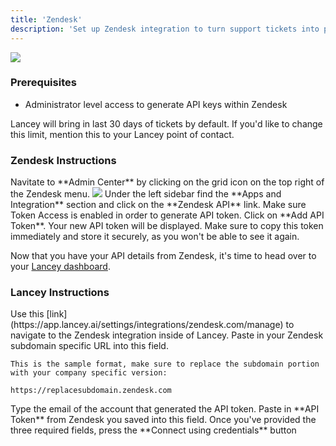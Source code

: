 ```yaml
---
title: 'Zendesk'
description: 'Set up Zendesk integration to turn support tickets into product insights.'
---
```


<img src="https://cdn.brandfetch.io/idNq8SRGPd/theme/dark/logo.svg?k=bfHSJFAPEG"/>

### Prerequisites

- Administrator level access to generate API keys within Zendesk

<Note> Lancey will bring in last 30 days of tickets by default. If you'd like to change this limit, mention this to your Lancey point of contact. </Note>

### Zendesk Instructions
<Steps>
  <Step title="Admin Center">
    Navitate to **Admin Center** by clicking on the grid icon on the top right of the Zendesk menu.  
  </Step>
 <img src="/images/zendesk-admin.png" />
  <Step title="Apps and Integrations">
    Under the left sidebar find the **Apps and Integration** section and click on the **Zendesk API** link.
  </Step>
  <Step title="Enable Token Access">
    Make sure Token Access is enabled in order to generate API token.
  </Step>
  <Step title="API Token">
    Click on **Add API Token**. Your new API token will be displayed. Make sure to copy this token immediately and store it securely, as you won't be able to see it again. 
  </Step>
</Steps>

Now that you have your API details from Zendesk, it's time to head over to your [Lancey dashboard](https://app.lancey.ai). 

### Lancey Instructions
<Steps>
  <Step title="Finding Zendesk integration">
    Use this [link](https://app.lancey.ai/settings/integrations/zendesk.com/manage) to navigate to the Zendesk integration inside of Lancey.
  </Step>
  <Step title="API Url">
    Paste in your Zendesk subdomain specific URL into this field. 
    
    This is the sample format, make sure to replace the subdomain portion with your company specific version:

    https://replacesubdomain.zendesk.com
  </Step>
  <Step title="Email">
    Type the email of the account that generated the API token. 
  </Step>
  <Step title="API Key">
    Paste in **API Token** from Zendesk you saved into this field. 
  </Step>
  <Step title="Test connection">
    Once you've provided the three required fields, press the **Connect using credentials** button
  </Step>
</Steps>
